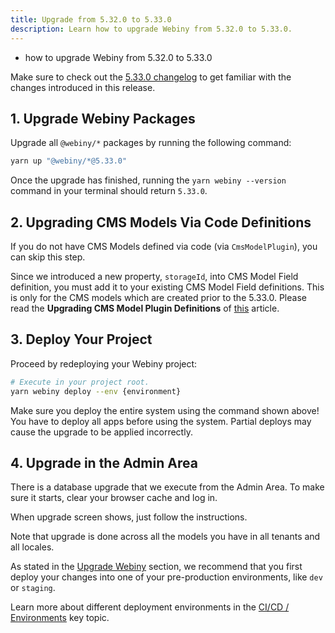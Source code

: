 ```yaml
---
title: Upgrade from 5.32.0 to 5.33.0
description: Learn how to upgrade Webiny from 5.32.0 to 5.33.0.
---
```



<Alert type="success" title="What you’ll learn">

- how to upgrade Webiny from 5.32.0 to 5.33.0

</Alert>

<Alert type="info">

Make sure to check out the [5.33.0 changelog](/docs/{version}/release-notes/5.33.0/changelog) to get familiar with the changes introduced in this release.

</Alert>

## 1. Upgrade Webiny Packages

Upgrade all `@webiny/*` packages by running the following command:

```bash
yarn up "@webiny/*@5.33.0"
```

Once the upgrade has finished, running the `yarn webiny --version` command in your terminal should return `5.33.0`.

## 2. Upgrading CMS Models Via Code Definitions

<Alert type="info">

If you do not have CMS Models defined via code (via `CmsModelPlugin`), you can skip this step.

</Alert>

Since we introduced a new property, `storageId`, into CMS Model Field definition, you must add it to your existing CMS Model Field definitions.
This is only for the CMS models which are created prior to the 5.33.0.
Please read the **Upgrading CMS Model Plugin Definitions** of [this](/docs/headless-cms/extending/content-models-via-code-storage-id#upgrading-cms-model-plugin-definitions) article.

## 3. Deploy Your Project

Proceed by redeploying your Webiny project:

```bash
# Execute in your project root.
yarn webiny deploy --env {environment}
```

<Alert type="warning">

Make sure you deploy the entire system using the command shown above! You have to deploy all apps before using the system. Partial deploys may cause the upgrade to be applied incorrectly.

</Alert>

## 4. Upgrade in the Admin Area

There is a database upgrade that we execute from the Admin Area. To make sure it starts, clear your browser cache and log in.

When upgrade screen shows, just follow the instructions.

Note that upgrade is done across all the models you have in all tenants and all locales.

<Alert type="warning">

As stated in the [Upgrade Webiny](/docs/{version}/release-notes/upgrade-webiny#pre-production-environments-first) section, we recommend that you first deploy your changes into one of your pre-production environments, like `dev` or `staging`.

</Alert>

<Alert type="info">

Learn more about different deployment environments in the [CI/CD / Environments](/docs/{version}/core-development-concepts/ci-cd/environments) key topic.

</Alert>
